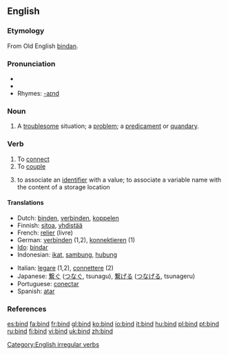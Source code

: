 ==English==

===Etymology===
From Old English [[bindan]].

===Pronunciation===
*{{IPA|/bʌɪnd/}}
*{{audio|en-us-bind.ogg|Audio (US)}}
*Rhymes: [[Rhymes:English:-aɪnd|-aɪnd]]

===Noun===
{{en-noun}}

#A [[troublesome]] situation; a [[problem]]; a [[predicament]] or [[quandary]].

===Verb===
{{en-verb|binds|binding|bound}}

# To [[connect]]
# To [[couple]]
# {{computing}} to associate an [[identifier]] with a value; to associate a variable name with the content of a storage location

====Translations====
{{top}}
*Dutch: [[binden]], [[verbinden]], [[koppelen]]
*Finnish: [[sitoa]], [[yhdistää]]
* French: [[relier]] (livre)
*German: [[verbinden]] (1,2), [[konnektieren]] (1)
*[[Ido]]: [[bindar]]
*Indonesian: [[ikat]], [[sambung]], [[hubung]]
{{mid}}
*Italian: [[legare]] (1,2), [[connettere]] (2)
*Japanese: [[繋ぐ]] ([[つなぐ]], tsunagu), [[繋げる]] ([[つなげる]], tsunageru)
*Portuguese: [[conectar]]
*Spanish: [[atar]]
{{bottom}}

===References===
{{R:Century 1911}}
{{R:Webster 1913}}

[[Category:English irregular verbs]]

[[es:bind]]
[[fa:bind]]
[[fr:bind]]
[[gl:bind]]
[[ko:bind]]
[[io:bind]]
[[it:bind]]
[[hu:bind]]
[[pl:bind]]
[[pt:bind]]
[[ru:bind]]
[[fi:bind]]
[[vi:bind]]
[[uk:bind]]
[[zh:bind]]